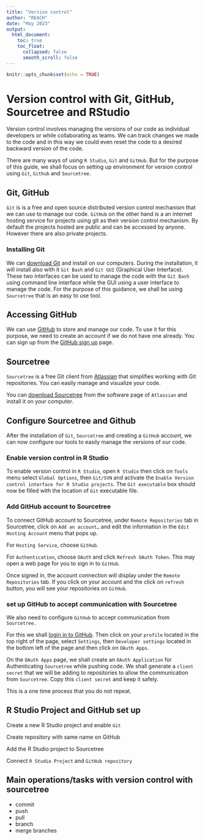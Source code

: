 ```yaml
---
title: "Version control"
author: "REACH"
date: "May 2023"
output:
  html_document:
    toc: true
    toc_float:
      collapsed: false
      smooth_scroll: false
---
```


```r
knitr::opts_chunk$set(echo = TRUE)
```

# Version control with Git, GitHub, Sourcetree and RStudio

Version control involves managing the versions of our code as individual developers or while collaborating as teams. We can track changes 
we made to the code and in this way we could even reset the code to a desired backward version of the code. 

There are many ways of using `R Studio`, `Git` and `GitHub`. But for the purpose of this guide, we shall focus on setting up environment for version control using `Git`, `Github` and `Sourcetree`.

## Git, GitHub

`Git` is is a free and open source distributed version control mechanism that we can use to manage our code. `GitHub` on the other hand is a an internet hosting service for projects using git as their version control mechanism. By default the projects hosted are public and can be accessed by anyone. However there are also private projects.

### Installing Git

We can [download Git](https://git-scm.com/downloads) and install on our computers. During the installation, it will install also with it `Git Bash` and `Git GUI` (Graphical User Interface).
These two interfaces can be used to manage the code with the `Git Bash` using command line interface while the GUI using a user interface to manage the code. For the purpose of this guidance, we shall be using `Sourcetree` that is an easy to use tool.

## Accessing GitHub

We can use [GitHub](https://github.com/) to store and manage our code. To use it for this purpose, we need to create an account if we do not have one already. You can sign up from the [GitHub sign up](https://github.com/signup) page.


## Sourcetree

`Sourcetree` is a free Git client from [Atlassian](https://www.atlassian.com/) that simplifies working with Git repositories. You can easily manage and visualize your code.

You can [download Sourcetree](https://www.atlassian.com/software/sourcetree) from the software page of `Atlassian` and install it on your computer.

## Configure Sourcetree and Github

After the installation of `Git`, `Sourcetree` and creating a `GitHub` account, we can now configure our tools to easily manage the versions of our code.

### Enable version control in R Studio

To enable version control in `R Studio`, open `R Studio` then click on `Tools` menu select `Global Options`, then `Git/SVN` and activate the `Enable Version control interface for R Studio projects`. The `Git executable` box should now be filled with the location of `Git` executable file.

### Add GitHub account to Sourcetree

To connect GitHub account to Sourcetree, under `Remote Repositories` tab in Sourcetree, click on `Add an account…` and edit the information in the `Edit Hosting Account` menu that pops up. 

For `Hosting Service`, choose `GitHub`. 

For `Authentication`, choose `OAuth` and click `Refresh OAuth Token`. This may open a web page for you to sign in to `GitHub`.  

Once signed in, the account connection will display under the `Remote Repositories` tab. If you click on your account and the click on `refresh` button, you will see your repositories on `GitHub`.

### set up GitHub to accept communication with Sourcetree

We also need to configure `GitHub` to accept communication from `Sourcetree.` 

For this we shall [login in to GitHub](https://github.com/login). Then click on your `profile` located in the top right of the page, select `Settings`, then `Developer settings` located in the bottom left of the page and then click on `OAuth Apps`.

On the `OAuth Apps` page, we shall create an `OAuth Application` for Authenticating `Sourcetree` while pushing code. We shall generate a `client secret` that we will be adding to repositories to allow the communication from `Sourcetree`. Copy this `client secret` and keep it safely.

This is a one time process that you do not repeat.


## R Studio Project and GitHub set up

Create a new R Studio project and enable `Git`

Create repository with same name on GitHub

Add the R Studio project to Sourcetree

Connect `R Studio Project` and `GitHub repository`

## Main operations/tasks with version control with sourcetree

- commit
- push
- pull
- branch
- merge branches
